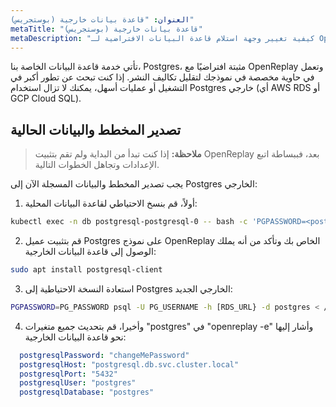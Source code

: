 ```yaml
---
العنوان: "قاعدة بيانات خارجية (بوستجريس)"
metaTitle: "قاعدة بيانات خارجية (بوستجريس)"
metaDescription: "كيفية تغيير وجهة استلام قاعدة البيانات الافتراضية لـ OpenReplay واستخدام واحدة خارجية."
---
```


تأتي خدمة قاعدة البيانات الخاصة بنا، Postgres، مثبتة افتراضيًا مع OpenReplay وتعمل في حاوية مخصصة في نموذجك لتقليل تكاليف النشر. إذا كنت تبحث عن تطور أكبر في التشغيل أو عمليات أسهل، يمكنك لا تزال استخدام Postgres خارجي (أي AWS RDS أو GCP Cloud SQL).

## تصدير المخطط والبيانات الحالية

> **ملاحظة:** إذا كنت تبدأ من البداية ولم تقم بتثبيت OpenReplay بعد، فببساطة اتبع الإعدادات وتجاهل الخطوات التالية.

يجب تصدير المخطط والبيانات المسجلة الآن إلى Postgres الخارجي:

1. أولاً، قم بنسخ الاحتياطي لقاعدة البيانات المحلية:


```bash
kubectl exec -n db postgresql-postgresql-0 -- bash -c 'PGPASSWORD=<postgresPassword from vars.yaml> pg_dumpall -U postgres '"  > ~/path/to/dump.sql
```


2. قم بتثبيت عميل Postgres على نموذج OpenReplay الخاص بك وتأكد من أنه يملك الوصول إلى قاعدة البيانات الخارجية:


```bash
sudo apt install postgresql-client
```


3. استعادة النسخة الاحتياطية إلى Postgres الخارجي الجديد:


```bash
PGPASSWORD=PG_PASSWORD psql -U PG_USERNAME -h [RDS_URL} -d postgres < /path/to/dump.sql
```


4. وأخيرا، قم بتحديث جميع متغيرات "postgres" في "openreplay -e" وأشار إليها نحو قاعدة البيانات الخارجية:


```yaml
  postgresqlPassword: "changeMePassword"
  postgresqlHost: "postgresql.db.svc.cluster.local"
  postgresqlPort: "5432"
  postgresqlUser: "postgres"
  postgresqlDatabase: "postgres"
```

